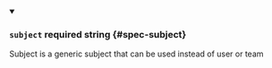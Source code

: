 
<details className="config-field" data-expandable="false" open>
<summary>

### `subject` <span className="config-field-required" data-required="false">required</span> <span className="config-field-type">string</span> <span className="config-field-default"></span> <span className="config-field-enum"></span> {#spec-subject}

Subject is a generic subject that can be used
instead of user or team

</summary>



</details>
